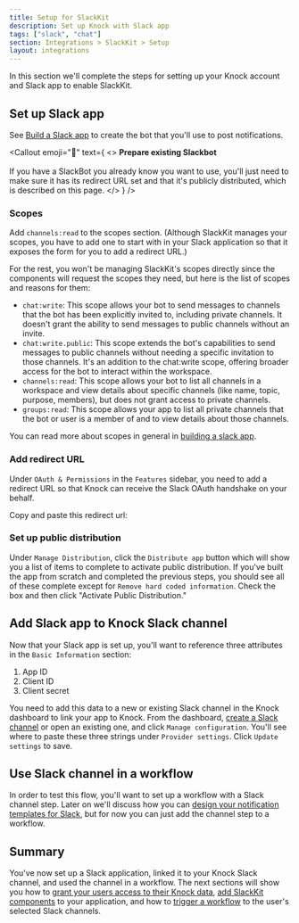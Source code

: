 ```yaml
---
title: Setup for SlackKit
description: Set up Knock with Slack app
tags: ["slack", "chat"]
section: Integrations > SlackKit > Setup
layout: integrations
---
```


In this section we'll complete the steps for setting up your Knock account and Slack app to enable SlackKit.

## Set up Slack app

See [Build a Slack app](/integrations/chat/slack/building-a-slack-app) to create the bot that you'll use to post notifications.

<Callout
  emoji="🤖"
  text={
    <>
      <strong>Prepare existing Slackbot</strong>
      <br />
      <br />
      If you have a SlackBot you already know you want to use, you'll just need to
      make sure it has its redirect URL set and that it's publicly distributed, which
      is described on this page.
    </>
  }
/>

### Scopes

Add `channels:read` to the scopes section. (Although SlackKit manages your scopes, you have to add one to start with in your Slack application so that it exposes the form for you to add a redirect URL.)

For the rest, you won't be managing SlackKit's scopes directly since the components will request the scopes they need, but here is the list of scopes and reasons for them:

- `chat:write`: This scope allows your bot to send messages to channels that the bot has been explicitly invited to, including private channels. It doesn't grant the ability to send messages to public channels without an invite.
- `chat:write.public`: This scope extends the bot's capabilities to send messages to public channels without needing a specific invitation to those channels. It's an addition to the chat:write scope, offering broader access for the bot to interact within the workspace.
- `channels:read`: This scope allows your bot to list all channels in a workspace and view details about specific channels (like name, topic, purpose, members), but does not grant access to private channels.
- `groups:read`: This scope allows your app to list all private channels that the bot or user is a member of and to view details about those channels.

You can read more about scopes in general in [building a slack app](/integrations/chat/slack/building-a-slack-app).

### Add redirect URL

Under `OAuth & Permissions` in the `Features` sidebar, you need to add a redirect URL so that Knock can receive the Slack OAuth handshake on your behalf.

Copy and paste this redirect url:

<CopyableText
  label="https://api.knock.app/providers/slack/authenticate"
  content="https://api.knock.app/providers/slack/authenticate"
/>

### Set up public distribution

Under `Manage Distribution`, click the `Distribute app` button which will show you a list of items to complete to activate public distribution. If you've built the app from scratch and completed the previous steps, you should see all of these complete except for `Remove hard coded information`. Check the box and then click "Activate Public Distribution."

## Add Slack app to Knock Slack channel

Now that your Slack app is set up, you'll want to reference three attributes in the `Basic Information` section:

1. App ID
2. Client ID
3. Client secret

You need to add this data to a new or existing Slack channel in the Knock dashboard to link your app to Knock. From the dashboard, [create a Slack channel](/concepts/channels#managing-channels) or open an existing one, and click `Manage configuration`. You'll see where to paste these three strings under `Provider settings`. Click `Update settings` to save.

## Use Slack channel in a workflow

In order to test this flow, you'll want to set up a workflow with a Slack channel step. Later on we'll discuss how you can [design your notification templates for Slack](/integrations/chat/slack/designing-slack-templates), but for now you can just add the channel step to a workflow.

## Summary

You've now set up a Slack application, linked it to your Knock Slack channel, and used the channel in a workflow. The next sections will show you how to [grant your users access to their Knock data](/integrations/chat/slack-kit/resource-access-grants), [add SlackKit components](/integrations/chat/slack-kit/ui) to your application, and how to [trigger a workflow](/integrations/chat/slack-kit/trigger-workflow) to the user's selected Slack channels.
